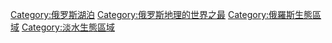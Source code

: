 [[Category:俄罗斯湖泊|Category:俄罗斯湖泊]]
[[Category:俄罗斯地理的世界之最|Category:俄罗斯地理的世界之最]]
[[Category:俄羅斯生態區域|Category:俄羅斯生態區域]]
[[Category:淡水生態區域|Category:淡水生態區域]]